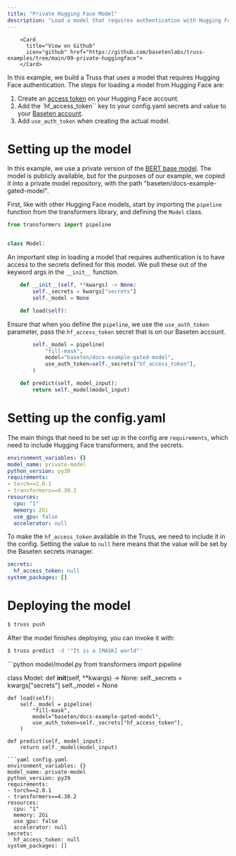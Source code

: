 ```yaml
---
title: "Private Hugging Face Model"
description: "Load a model that requires authentication with Hugging Face"
---
```



        <Card
          title="View on Github"
          icon="github" href="https://github.com/basetenlabs/truss-examples/tree/main/09-private-huggingface">
        </Card>

In this example, we build a Truss that uses a model that
requires Hugging Face authentication. The steps for loading a model
from Hugging Face are:

1. Create an [access token](https://huggingface.co/settings/tokens) on your Hugging Face account.
2. Add the `hf_access_token`` key to your config.yaml secrets and value to your [Baseten account](https://app.baseten.co/settings/secrets).
3. Add `use_auth_token` when creating the actual model.

# Setting up the model

In this example, we use a private version of the [BERT base model](https://huggingface.co/bert-base-uncased).
The model is publicly available, but for the purposes of our example, we copied it into a private
model repository, with the path "baseten/docs-example-gated-model".

First, like with other Hugging Face models, start by importing the `pipeline` function from the
transformers library, and defining the `Model` class.

```python model/model.py
from transformers import pipeline


class Model:
```
An important step in loading a model that requires authentication is to
have access to the secrets defined for this model. We pull these out of
the keyword args in the `__init__` function.

```python model/model.py
    def __init__(self, **kwargs) -> None:
        self._secrets = kwargs["secrets"]
        self._model = None

    def load(self):
```
Ensure that when you define the `pipeline`, we use the `use_auth_token` parameter,
pass the `hf_access_token` secret that is on our Baseten account.

```python model/model.py
        self._model = pipeline(
            "fill-mask",
            model="baseten/docs-example-gated-model",
            use_auth_token=self._secrets["hf_access_token"],
        )

    def predict(self, model_input):
        return self._model(model_input)
```

# Setting up the config.yaml

The main things that need to be set up in the config are
`requirements`, which need to include Hugging Face transformers,
and the secrets.

```yaml config.yaml
environment_variables: {}
model_name: private-model
python_version: py39
requirements:
- torch==2.0.1
- transformers==4.30.2
resources:
  cpu: "1"
  memory: 2Gi
  use_gpu: false
  accelerator: null
```
To make the `hf_access_token` available in the Truss, we need to include
it in the config. Setting the value to `null` here means that the value
will be set by the Baseten secrets manager.

```yaml config.yaml
secrets:
  hf_access_token: null
system_packages: []
```
# Deploying the model

```bash
$ truss push
```

After the model finishes deploying, you can invoke it with:
```bash
$ truss predict -d '"It is a [MASK] world"'
```

<RequestExample>
```python model/model.py
from transformers import pipeline


class Model:
    def __init__(self, **kwargs) -> None:
        self._secrets = kwargs["secrets"]
        self._model = None

    def load(self):
        self._model = pipeline(
            "fill-mask",
            model="baseten/docs-example-gated-model",
            use_auth_token=self._secrets["hf_access_token"],
        )

    def predict(self, model_input):
        return self._model(model_input)
```
```yaml config.yaml
environment_variables: {}
model_name: private-model
python_version: py39
requirements:
- torch==2.0.1
- transformers==4.30.2
resources:
  cpu: "1"
  memory: 2Gi
  use_gpu: false
  accelerator: null
secrets:
  hf_access_token: null
system_packages: []
```
</RequestExample>
